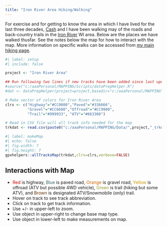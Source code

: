 ```yaml
---
title: "Iron River Area Hiking/Walking"
---
```


For exercise and for getting to know the area in which I have lived for the last three decades, [Cash](../shelties.html#cash) and I have been walking may of the roads and back-country trails in the [Iron River](https://visitironriver.com/) WI area. Below are the places we have walked thusfar. See the notes below the map for how to interact with the map. More information on specific walks can be accessed from [my main hiking page](../hiking.html).

```r
#| label: setup
#| include: false

project <- "Iron River Area"

## Run following two lines if new tracks have been added since last update
#source("c:/aaaPersonal/MAPPING/Scripts/dataPrepHelper.R")
#dat <- dataPrepHelper(project=project,basedir="c:/aaaPersonal/MAPPING")

# Make vector of colors for Iron River Area
clrs <- c("Highway"="#CC0000","Paved"="#336666",
          "Gravel"="#CC6600","Offroad"="#CC9900",
          "Trail"="#999933", "ATV"="#663300")

# Read in CSV file will all track info needed for the map
trkdat <- read.csv(paste0("c:/aaaPersonal/MAPPING/Data/",project,"_trkdat.csv"))
```

```r
#| label: makeMap
#| echo: false
#| fig.width: 7
#| fig.height: 7
gpxhelpers::allTracksMap(trkdat,clrs=clrs,verbose=FALSE)
```

:::{.callout-tips appearance="simple"}
## Interactions with Map
* <span style="color: #CC0000">Red</span> is highway, <span style="color: #336666">Blue</span> is paved road, <span style="color: #CC6600">Orange</span> is gravel road, <span style="color: #CC9900">Yellow</span> is offroad (ATV but possible 4WD vehicle), <span style="color: #999933">Green</span> is trail (hiking but some ATV), and <span style="color: #663300">Brown</span> is designated ATV/Snowmobile (only) trail.
* Hover on track to see track abbreviation.
* Click on track to get track information.
* Use +/- in upper-left to zoom.
* Use object in upper-right to change base map type.
* Use object in lower-left to make measurements on map.
:::
